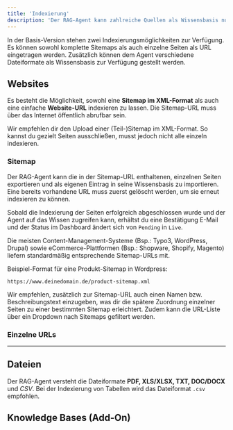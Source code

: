 ```yaml
---
title: 'Indexierung'
description: 'Der RAG-Agent kann zahlreiche Quellen als Wissensbasis nutzen.'
---
```


In der Basis-Version stehen zwei Indexierungsmöglichkeiten zur Verfügung. Es können sowohl komplette Sitemaps als auch einzelne Seiten als URL eingetragen werden. Zusätzlich können dem Agent verschiedene Dateiformate als Wissensbasis zur Verfügung gestellt werden.

## Websites 

Es besteht die Möglichkeit, sowohl eine **Sitemap im XML-Format** als auch eine einfache **Website-URL** indexieren zu lassen. Die Sitemap-URL muss über das Internet öffentlich abrufbar sein.

<Tip>Wir empfehlen dir den Upload einer (Teil-)Sitemap im XML-Format. So kannst du gezielt Seiten ausschließen, musst jedoch nicht alle einzeln indexieren.</Tip>

### Sitemap

Der RAG-Agent kann die in der Sitemap-URL enthaltenen, einzelnen Seiten exportieren und als eigenen Eintrag in seine Wissensbasis zu importieren. Eine bereits vorhandene URL muss zuerst gelöscht werden, um sie erneut indexieren zu können.

Sobald die Indexierung der Seiten erfolgreich abgeschlossen wurde und der Agent auf das Wissen zugreifen kann, erhältst du eine Bestätigung E-Mail und der Status im Dashboard ändert sich von `Pending` in `Live`.

Die meisten Content-Management-Systeme (Bsp.: Typo3, WordPress, Drupal) sowie eCommerce-Plattformen (Bsp.: Shopware, Shopify, Magento) liefern standardmäßig entsprechende Sitemap-URLs mit.

Beispiel-Format für eine Produkt-Sitemap in Wordpress:
```
https://www.deinedomain.de/product-sitemap.xml
```

Wir empfehlen, zusätzlich zur Sitemap-URL auch einen Namen bzw. Beschreibungstext einzugeben, was dir die spätere Zuordnung einzelner Seiten zu einer bestimmten Sitemap erleichtert. Zudem kann die URL-Liste über ein Dropdown nach Sitemaps gefiltert werden.

### Einzelne URLs
---

## Dateien

<Tip>Der RAG-Agent versteht die Dateiformate **PDF, XLS/XLSX, TXT, DOC/DOCX** und *CSV*. Bei der Indexierung von Tabellen wird das Dateiformat `.csv` empfohlen.</Tip>

## Knowledge Bases (Add-On)
